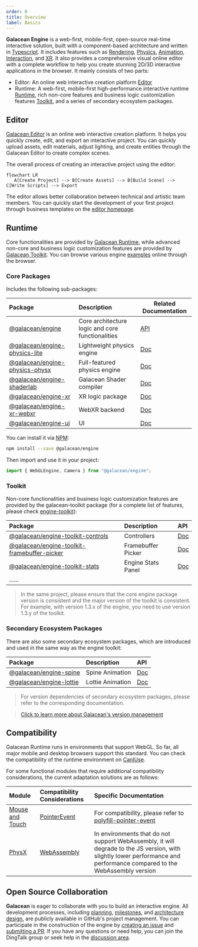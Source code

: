 ```yaml
---
order: 0
title: Overview
label: Basics
---
```


**Galacean Engine** is a web-first, mobile-first, open-source real-time interactive solution, built with a component-based architecture and written in [Typescript](https://www.typescriptlang.org/). It includes features such as [Rendering](/en/docs/graphics/renderer/renderer), [Physics](/en/docs/physics/overall), [Animation](/en/docs/animation/overview), [Interaction](/en/docs/input/input), and [XR](/en/docs/xr/overall). It also provides a comprehensive visual online editor with a complete workflow to help you create stunning 2D/3D interactive applications in the browser. It mainly consists of two parts:

- Editor: An online web interactive creation platform [Editor](https://galacean.antgroup.com/editor)
- Runtime: A web-first, mobile-first high-performance interactive runtime [Runtime](https://github.com/galacean/runtime), rich non-core features and business logic customization features [Toolkit](https://github.com/galacean/runtime-toolkit), and a series of secondary ecosystem packages.

## Editor

[Galacean Editor](https://galacean.antgroup.com/editor/projects) is an online web interactive creation platform. It helps you quickly create, edit, and export an interactive project. You can quickly upload assets, edit materials, adjust lighting, and create entities through the Galacean Editor to create complex scenes.

The overall process of creating an interactive project using the editor:

```mermaid
flowchart LR
   A[Create Project] --> B[Create Assets] --> B[Build Scene] --> C[Write Scripts] --> Export
```

The editor allows better collaboration between technical and artistic team members. You can quickly start the development of your first project through business templates on the [editor homepage](https://galacean.antgroup.com/editor).

## Runtime

Core functionalities are provided by [Galacean Runtime](https://www.npmjs.com/package/@galacean/runtime), while advanced non-core and business logic customization features are provided by [Galacean Toolkit](https://github.com/galacean/runtime-toolkit). You can browse various engine [examples](/en/examples/latest/background) online through the browser.

### Core Packages

Includes the following sub-packages:

| Package | Description | Related Documentation |
| :-- | :-- | --- |
| [@galacean/engine](https://www.npmjs.com/package/@galacean/engine) | Core architecture logic and core functionalities | [API](/apis/galacean) |
| [@galacean/engine-physics-lite](https://www.npmjs.com/package/@galacean/engine-physics-lite) | Lightweight physics engine | [Doc](/en/docs/physics/overall) |
| [@galacean/engine-physics-physx](https://www.npmjs.com/package/@galacean/engine-physics-physx) | Full-featured physics engine | [Doc](/en/docs/physics/overall) |
| [@galacean/engine-shaderlab](https://www.npmjs.com/package/@galacean/engine-shaderlab) | Galacean Shader compiler | [Doc](/en/docs/graphics/shader/lab) |
| [@galacean/engine-xr](https://www.npmjs.com/package/@galacean/engine-xr) | XR logic package | [Doc](/en/docs/xr/overall) |
| [@galacean/engine-xr-webxr](https://www.npmjs.com/package/@galacean/engine-xr-webxr) | WebXR backend | [Doc](/en/docs/xr/overall) |
| [@galacean/engine-ui](https://www.npmjs.com/package/@galacean/engine-ui) | UI | [Doc](/en/docs/UI/overall) |


You can install it via [NPM](https://docs.npmjs.com/):

```bash
npm install --save @galacean/engine
```

Then import and use it in your project:

```typescript
import { WebGLEngine, Camera } from "@galacean/engine";
```

### Toolkit

Non-core functionalities and business logic customization features are provided by the galacean-toolkit package (for a complete list of features, please check [engine-toolkit](https://github.com/galacean/engine-toolkit/tree/main)):

| Package | Description | API |
| :-- | :-- | :-- |
| [@galacean/engine-toolkit-controls](https://www.npmjs.com/package/@galacean/engine-toolkit-controls) | Controllers | [Doc](/en/docs/graphics/camera/control/) |
| [@galacean/engine-toolkit-framebuffer-picker](https://www.npmjs.com/package/@galacean/engine-toolkit-framebuffer-picker) | Framebuffer Picker | [Doc](/en/docs/input/framebuffer-picker/) |
| [@galacean/engine-toolkit-stats](https://www.npmjs.com/package/@galacean/engine-toolkit-stats) | Engine Stats Panel | [Doc](/en/docs/performance/stats/) |
| ...... |  |  |

> In the same project, please ensure that the core engine package version is consistent and the major version of the toolkit is consistent. For example, with version 1.3.x of the engine, you need to use version 1.3.y of the toolkit.

### Secondary Ecosystem Packages

There are also some secondary ecosystem packages, which are introduced and used in the same way as the engine toolkit:

| Package | Description | API |
| :-- | :-- | :-- |
| [@galacean/engine-spine](https://www.npmjs.com/package/@galacean/engine-spine) | Spine Animation | [Doc](/en/docs/graphics/2D/spine/overview/) |
| [@galacean/engine-lottie](https://www.npmjs.com/package/@galacean/engine-lottie) | Lottie Animation | [Doc](/en/docs/graphics/2D/lottie/) |

> For version dependencies of secondary ecosystem packages, please refer to the corresponding documentation.

> [Click to learn more about Galacean's version management](/en/docs/basics/version/)

## Compatibility

Galacean Runtime runs in environments that support WebGL. So far, all major mobile and desktop browsers support this standard. You can check the compatibility of the runtime environment on [CanIUse](https://caniuse.com/?search=webgl).

For some functional modules that require additional compatibility considerations, the current adaptation solutions are as follows:

| Module | Compatibility Considerations | Specific Documentation |
| :-- | :-- | :-- |
| [Mouse and Touch](/en/docs/input) | [PointerEvent](https://caniuse.com/?search=PointerEvent) | For compatibility, please refer to [polyfill-pointer-event](https://github.com/galacean/polyfill-pointer-event) |
| [PhysX](/en/docs/physics/overall) | [WebAssembly](https://caniuse.com/?search=wasm) | In environments that do not support WebAssembly, it will degrade to the JS version, with slightly lower performance and performance compared to the WebAssembly version |

## Open Source Collaboration

**Galacean** is eager to collaborate with you to build an interactive engine. All development processes, including [planning](https://github.com/galacean/engine/projects?query=is%3Aopen), [milestones](https://github.com/galacean/engine/milestones), and [architecture design](https://github.com/galacean/engine/wiki/Physical-system-design), are publicly available in GitHub's project management. You can participate in the construction of the engine by [creating an issue](https://docs.github.com/zh/issues/tracking-your-work-with-issues/creating-an-issue) and [submitting a PR](https://docs.github.com/zh/pull-requests/collaborating-with-pull-requests/proposing-changes-to-your-work-with-pull-requests/creating-a-pull-request-from-a-fork). If you have any questions or need help, you can join the DingTalk group or seek help in the [discussion area](https://github.com/orgs/galacean/discussions).
```

